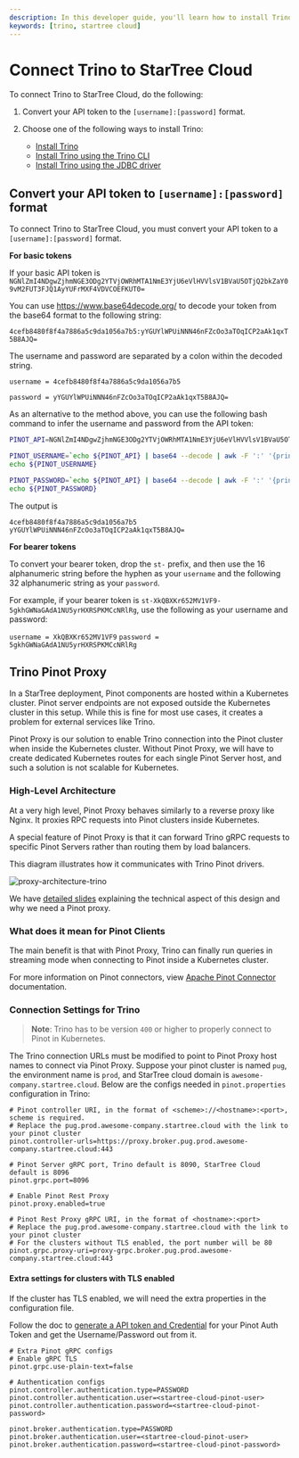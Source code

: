 ```yaml
---
description: In this developer guide, you'll learn how to install Trino and how the Pinot proxy makes it possible to use Trino with Pinot.
keywords: [trino, startree cloud]
---
```


# Connect Trino to StarTree Cloud

To connect Trino to StarTree Cloud, do the following:

1. Convert your API token to the `[username]:[password]` format.
2. Choose one of the following ways to install Trino:

     - [Install Trino](https://trino.io/docs/current/installation.html)
     - [Install Trino using the Trino CLI](https://trino.io/docs/current/client/cli.html)
     - [Install Trino using the JDBC driver](https://trino.io/docs/current/client/jdbc.html)

## Convert your API token to `[username]:[password]` format

To connect Trino to StarTree Cloud, you must convert your API token to a `[username]:[password]` format.

**For basic tokens**

If your basic API token is `NGNlZmI4NDgwZjhmNGE3ODg2YTVjOWRhMTA1NmE3YjU6eVlHVVlsV1BVaU5OTjQ2bkZaY09vM2FUT3FJQ1AyYUFrMXF4VDVCOEFKUT0=`

You can use https://www.base64decode.org/ to decode your token from the base64 format to the following string:

`4cefb8480f8f4a7886a5c9da1056a7b5:yYGUYlWPUiNNN46nFZcOo3aTOqICP2aAk1qxT5B8AJQ=`

The username and password are separated by a colon within the decoded string.

`username = 4cefb8480f8f4a7886a5c9da1056a7b5`

`password = yYGUYlWPUiNNN46nFZcOo3aTOqICP2aAk1qxT5B8AJQ=`

As an alternative to the method above, you can use the following bash command to infer the username and password from the API token:

```bash
PINOT_API=NGNlZmI4NDgwZjhmNGE3ODg2YTVjOWRhMTA1NmE3YjU6eVlHVVlsV1BVaU5OTjQ2bkZaY09vM2FUT3FJQ1AyYUFrMXF4VDVCOEFKUT0=

PINOT_USERNAME=`echo ${PINOT_API} | base64 --decode | awk -F ':' '{print $1}'`
echo ${PINOT_USERNAME}

PINOT_PASSWORD=`echo ${PINOT_API} | base64 --decode | awk -F ':' '{print $2}'`
echo ${PINOT_PASSWORD}
```

The output is

```
4cefb8480f8f4a7886a5c9da1056a7b5
yYGUYlWPUiNNN46nFZcOo3aTOqICP2aAk1qxT5B8AJQ=
```

**For bearer tokens**

To convert your bearer token, drop the `st-` prefix, and then use the 16 alphanumeric string before the hyphen as your `username` and the following 32 alphanumeric string as your `password`.

For example, if your bearer token is `st-XkQBXKr652MV1VF9-5gkhGWNaGAdA1NU5yrHXRSPKMCcNRlRg`, use the following as your username and password:

`username = XkQBXKr652MV1VF9`
`password = 5gkhGWNaGAdA1NU5yrHXRSPKMCcNRlRg`

## Trino Pinot Proxy

In a StarTree deployment, Pinot components are hosted within a Kubernetes cluster. Pinot server endpoints are not exposed outside the Kubernetes cluster in this setup. While this is fine for most use cases, it creates a problem for external services like Trino.

Pinot Proxy is our solution to enable Trino connection into the Pinot cluster when inside the Kubernetes cluster. Without Pinot Proxy, we will have to create dedicated Kubernetes routes for each single Pinot Server host, and such a solution is not scalable for Kubernetes.

### High-Level Architecture

At a very high level, Pinot Proxy behaves similarly to a reverse proxy like Nginx. It proxies RPC requests into Pinot clusters inside Kubernetes.

A special feature of Pinot Proxy is that it can forward Trino gRPC requests to specific Pinot Servers rather than routing them by load balancers.

This diagram illustrates how it communicates with Trino Pinot drivers.

![proxy-architecture-trino](/img/proxy-architecture-trino.png)

We have [detailed slides](https://docs.google.com/presentation/d/1DNWmAg4YqU3ZD2ckrnVpBHRtSKDqMrCXFuistUk5gII/edit#slide=id.g1198770321e_0_15) explaining the technical aspect of this design and why we need a Pinot proxy.

### What does it mean for Pinot Clients

The main benefit is that with Pinot Proxy, Trino can finally run queries in streaming mode when connecting to Pinot inside a Kubernetes cluster.

For more information on Pinot connectors, view [Apache Pinot Connector](https://trino.io/docs/current/connector/pinot.html) documentation.

### Connection Settings for Trino

> **Note**: Trino has to be version `400` or higher to properly connect to Pinot in Kubernetes.

The Trino connection URLs must be modified to point to Pinot Proxy host names to connect via Pinot Proxy. Suppose your pinot cluster is named `pug`, the environment name is `prod`, and StarTree cloud domain is `awesome-company.startree.cloud`. Below are the configs needed in `pinot.properties` configuration in Trino:

```
# Pinot controller URI, in the format of <scheme>://<hostname>:<port>, scheme is required.
# Replace the pug.prod.awesome-company.startree.cloud with the link to your pinot cluster
pinot.controller-urls=https://proxy.broker.pug.prod.awesome-company.startree.cloud:443

# Pinot Server gRPC port, Trino default is 8090, StarTree Cloud default is 8096
pinot.grpc.port=8096

# Enable Pinot Rest Proxy
pinot.proxy.enabled=true

# Pinot Rest Proxy gRPC URI, in the format of <hostname>:<port>
# Replace the pug.prod.awesome-company.startree.cloud with the link to your pinot cluster
# For the clusters without TLS enabled, the port number will be 80
pinot.grpc.proxy-uri=proxy-grpc.broker.pug.prod.awesome-company.startree.cloud:443
```

#### Extra settings for clusters with TLS enabled

If the cluster has TLS enabled, we will need the extra properties in the configuration file.

Follow the doc to [generate a API token and Credential](../../query-data/use-apis-and-build-apps/generate-an-api-token.md) for your Pinot Auth Token and get the Username/Password out from it.

```
# Extra Pinot gRPC configs
# Enable gRPC TLS
pinot.grpc.use-plain-text=false

# Authentication configs
pinot.controller.authentication.type=PASSWORD
pinot.controller.authentication.user=<startree-cloud-pinot-user>
pinot.controller.authentication.password=<startree-cloud-pinot-password>

pinot.broker.authentication.type=PASSWORD
pinot.broker.authentication.user=<startree-cloud-pinot-user>
pinot.broker.authentication.password=<startree-cloud-pinot-password>
```
